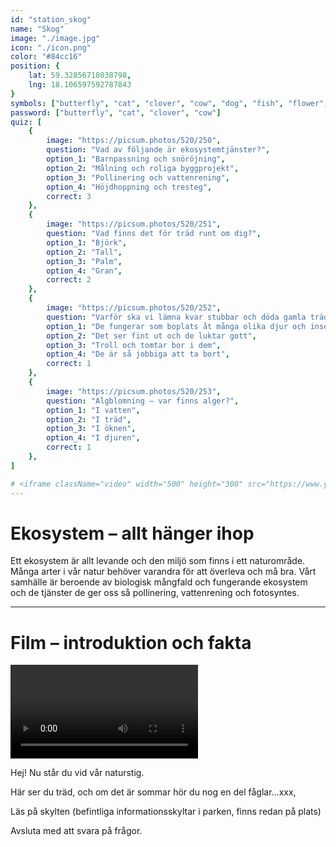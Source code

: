 ```yaml
---
id: "station_skog"
name: "Skog"
image: "./image.jpg"
icon: "./icon.png"
color: "#84cc16"
position: {
	lat: 59.32856718038798,
	lng: 18.106597592787843
}
symbols: ["butterfly", "cat", "clover", "cow", "dog", "fish", "flower", "fox", "frog"]
password: ["butterfly", "cat", "clover", "cow"]
quiz: [
	{
		image: "https://picsum.photos/520/250",
		question: "Vad av följande är ekosystemtjänster?",
		option_1: "Barnpassning och snöröjning",
		option_2: "Målning och roliga byggprojekt",
		option_3: "Pollinering och vattenrening",
		option_4: "Höjdhoppning och tresteg",
		correct: 3
	},
	{
		image: "https://picsum.photos/520/251",
		question: "Vad finns det för träd runt om dig?",
		option_1: "Björk",
		option_2: "Tall",
		option_3: "Palm",
		option_4: "Gran",
		correct: 2
	},
	{
		image: "https://picsum.photos/520/252",
		question: "Varför ska vi lämna kvar stubbar och döda gamla träd när vi avverkar skog?",
		option_1: "De fungerar som boplats åt många olika djur och insekter",
		option_2: "Det ser fint ut och de luktar gott",
		option_3: "Troll och tomtar bor i dem",
		option_4: "De är så jobbiga att ta bort",
		correct: 1
	},
	{
		image: "https://picsum.photos/520/253",
		question: "Algblomning – var finns alger?",
		option_1: "I vatten",
		option_2: "I träd",
		option_3: "I öknen",
		option_4: "I djuren",
		correct: 1
	},
]

# <iframe className="video" width="500" height="300" src="https://www.youtube-nocookie.com/embed/L3Ht908vUQA" title="YouTube video player" allow="accelerometer; autoplay; clipboard-write; encrypted-media; gyroscope; picture-in-picture; web-share" allowFullScreen></iframe>
---
```


# Ekosystem – allt hänger ihop

Ett ekosystem är allt levande och den miljö som finns i ett naturområde. Många arter i vår natur behöver varandra för att överleva och må bra. Vårt samhälle är beroende av biologisk mångfald och fungerande ekosystem och de tjänster de ger oss så pollinering, vattenrening och fotosyntes.


------

# Film – introduktion och fakta

<Video src="/content/stations/skog/video.mp4"></Video>

Hej! Nu står du vid vår naturstig.

Här ser du träd, och om det är sommar hör du nog en del fåglar…xxx,

Läs på skylten (befintliga informationsskyltar i parken, finns redan på plats)

Avsluta med att svara på frågor.
